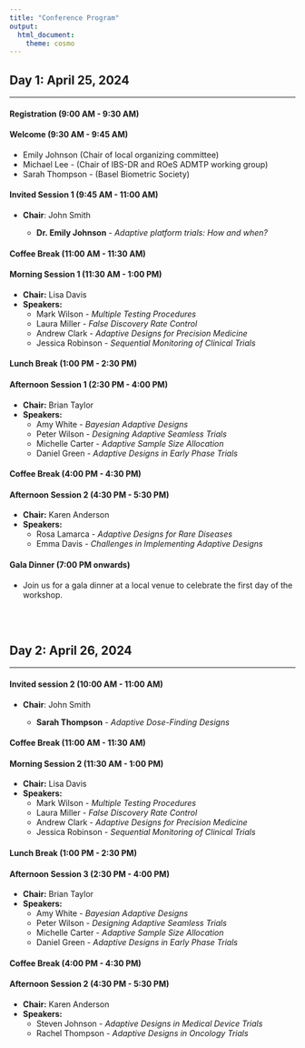 ---
title: "Conference Program"
output:
  html_document:
    theme: cosmo
---

<style type="text/css">
h1.title {
  font-size: 36px;
  color: DarkRed;
  text-align: center;
}
</style>
  
<!-- # Adaptive Designs and Multiple Testing Procedures Workshop -->  
  
## **Day 1: April 25, 2024**

<hr>

#### Registration (9:00 AM - 9:30 AM)

#### Welcome (9:30 AM - 9:45 AM)

  - Emily Johnson (Chair of local organizing committee)
  - Michael Lee - (Chair of IBS-DR and ROeS ADMTP working group)
  - Sarah Thompson - (Basel Biometric Society)

#### Invited Session 1 (9:45 AM - 11:00 AM)

- **Chair**: John Smith

  - **Dr. Emily Johnson** - *Adaptive platform trials: How and when?*

  
#### Coffee Break (11:00 AM - 11:30 AM)
  
#### Morning Session 1 (11:30 AM - 1:00 PM)

- **Chair:** Lisa Davis
- **Speakers:**
  - Mark Wilson - *Multiple Testing Procedures*
  - Laura Miller - *False Discovery Rate Control*
  - Andrew Clark - *Adaptive Designs for Precision Medicine*
  - Jessica Robinson - *Sequential Monitoring of Clinical Trials*
  
#### Lunch Break (1:00 PM - 2:30 PM)
  
#### Afternoon Session 1 (2:30 PM - 4:00 PM)

- **Chair:** Brian Taylor
- **Speakers:**
  - Amy White - *Bayesian Adaptive Designs*
  - Peter Wilson - *Designing Adaptive Seamless Trials*
  - Michelle Carter - *Adaptive Sample Size Allocation*
  - Daniel Green - *Adaptive Designs in Early Phase Trials*
  
#### Coffee Break (4:00 PM - 4:30 PM)
  
#### Afternoon Session 2 (4:30 PM - 5:30 PM)

- **Chair:** Karen Anderson
- **Speakers:**
  - Rosa Lamarca - *Adaptive Designs for Rare Diseases*
  - Emma Davis - *Challenges in Implementing Adaptive Designs*
  
#### Gala Dinner (7:00 PM onwards)

- Join us for a gala dinner at a local venue to celebrate the first day of the workshop.

</br>
</br>

## **Day 2: April 26, 2024**

<hr>

#### Invited session 2 (10:00 AM - 11:00 AM)

- **Chair**: John Smith

  - **Sarah Thompson** - *Adaptive Dose-Finding Designs*

#### Coffee Break (11:00 AM - 11:30 AM)
  
#### Morning Session 2 (11:30 AM - 1:00 PM)

- **Chair:** Lisa Davis
- **Speakers:**
  - Mark Wilson - *Multiple Testing Procedures*
  - Laura Miller - *False Discovery Rate Control*
  - Andrew Clark - *Adaptive Designs for Precision Medicine*
  - Jessica Robinson - *Sequential Monitoring of Clinical Trials*
  
#### Lunch Break (1:00 PM - 2:30 PM)
  
#### Afternoon Session 3 (2:30 PM - 4:00 PM)

- **Chair:** Brian Taylor
- **Speakers:**
  - Amy White - *Bayesian Adaptive Designs*
  - Peter Wilson - *Designing Adaptive Seamless Trials*
  - Michelle Carter - *Adaptive Sample Size Allocation*
  - Daniel Green - *Adaptive Designs in Early Phase Trials*
  
#### Coffee Break (4:00 PM - 4:30 PM)
  
#### Afternoon Session 2 (4:30 PM - 5:30 PM)

- **Chair:** Karen Anderson
- **Speakers:**
  - Steven Johnson - *Adaptive Designs in Medical Device Trials*
  - Rachel Thompson - *Adaptive Designs in Oncology Trials*

  
